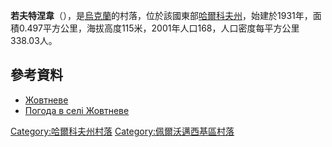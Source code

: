 {{no footnotes|time=2015-09-16T00:58:57+00:00}}
{{coord|49|24|43|N|36|10|36|E|scale:100000_region:UA|display=title}}

'''若夫特涅韋'''（{{lang-uk|Калинівка}}），是[[烏克蘭|烏克蘭]]的村落，位於該國東部[[哈爾科夫州|哈爾科夫州]]，始建於1931年，面積0.497平方公里，海拔高度115米，2001年人口168，人口密度每平方公里338.03人。

==參考資料==
* [https://web.archive.org/web/20160422064746/http://w1.c1.rada.gov.ua/pls/z7502/A005?rdat1=09.01.2009&rf7571=33831 Жовтневе]
* [http://weather.in.ua/ua/nikolaevskaja/7838 Погода в селі Жовтневе]

{{DEFAULTSORT:Жовтневе}}
[[Category:哈爾科夫州村落|Category:哈爾科夫州村落]]
[[Category:佩爾沃邁西基區村落|Category:佩爾沃邁西基區村落]]


{{Kharkiv-geo-stub}}